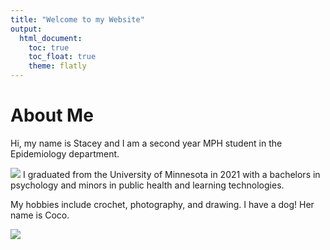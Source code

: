```yaml
---
title: "Welcome to my Website"
output: 
  html_document:
    toc: true
    toc_float: true
    theme: flatly
---
```


# About Me

Hi, my name is Stacey and I am a second year MPH student in the Epidemiology department. 

![](images/aboutme.jpg)
I graduated from the University of Minnesota in 2021 with a bachelors in psychology and minors in public health and learning technologies.

My hobbies include crochet, photography, and drawing. I have a dog! Her name is Coco.

![](images/mydog.jpg)

